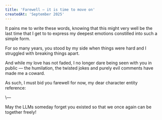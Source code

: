 ```yaml
---
title: 'Farewell — it is time to move on'
createdAt: 'September 2025'
---
```


It pains me to write these words, knowing that this might very well be the last time that I get to
to express my deepest emotions constilled into such a simple form.

For so many years, you stood by my side when things were hard and I struggled with breaking things
apart.

And while my love has not faded, I no longer dare being seen with you in public — the humilation,
the twisted jokes and purely evil comments have made me a coward.

As such, I must bid you farewell for now, my dear character entity reference:

<p className="text-center font-bold">\&mdash;</p>

May the LLMs someday forget you existed so that we once again can be together freely!
